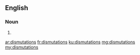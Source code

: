 ==English==

===Noun===
{{head|en|plural}}

# {{plural of|dismutation|lang=en|nocat=1}}

[[ar:dismutations]]
[[fr:dismutations]]
[[ku:dismutations]]
[[mg:dismutations]]
[[my:dismutations]]